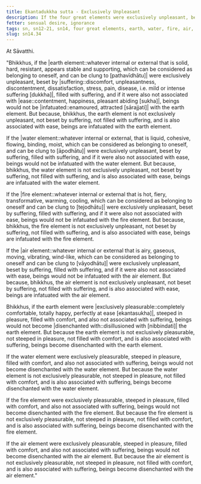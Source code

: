 ```yaml
---
title: Ekantadukkha sutta - Exclusively Unpleasant
description: If the four great elements were exclusively unpleasant, beings would not be infatuated with them. If they were exclusively pleasurable, beings would not become disenchanted with them.
fetter: sensual desire, ignorance
tags: sn, sn12-21, sn14, four great elements, earth, water, fire, air, suffering, unpleasantness, pleasure, infatuation, disenchantment
slug: sn14.34
---
```


At Sāvatthi.

"Bhikkhus, if the \|earth element::whatever internal or external that is solid, hard, resistant, appears stable and supporting, which can be considered as belonging to oneself, and can be clung to [pathavīdhātu]| were exclusively unpleasant, beset by |suffering::discomfort, unpleasantness, discontentment, dissatisfaction, stress, pain, disease, i.e. mild or intense suffering [dukkha]|, filled with suffering, and if it were also not associated with |ease::contentment, happiness, pleasant abiding [sukha]|, beings would not be |infatuated::enamoured, attracted [sārajjati]| with the earth element. But because, bhikkhus, the earth element is not exclusively unpleasant, not beset by suffering, not filled with suffering, and is also associated with ease, beings are infatuated with the earth element.

If the \|water element::whatever internal or external, that is liquid, cohesive, flowing, binding, moist, which can be considered as belonging to oneself, and can be clung to [āpodhātu]| were exclusively unpleasant, beset by suffering, filled with suffering, and if it were also not associated with ease, beings would not be infatuated with the water element. But because, bhikkhus, the water element is not exclusively unpleasant, not beset by suffering, not filled with suffering, and is also associated with ease, beings are infatuated with the water element.

If the \|fire element::whatever internal or external that is hot, fiery, transformative, warming, cooling, which can be considered as belonging to oneself and can be clung to [tejodhātu]| were exclusively unpleasant, beset by suffering, filled with suffering, and if it were also not associated with ease, beings would not be infatuated with the fire element. But because, bhikkhus, the fire element is not exclusively unpleasant, not beset by suffering, not filled with suffering, and is also associated with ease, beings are infatuated with the fire element.

If the \|air element::whatever internal or external that is airy, gaseous, moving, vibrating, wind-like, which can be considered as belonging to oneself and can be clung to [vāyodhātu]| were exclusively unpleasant, beset by suffering, filled with suffering, and if it were also not associated with ease, beings would not be infatuated with the air element. But because, bhikkhus, the air element is not exclusively unpleasant, not beset by suffering, not filled with suffering, and is also associated with ease, beings are infatuated with the air element.

Bhikkhus, if the earth element were \|exclusively pleasurable::completely comfortable, totally happy, perfectly at ease [ekantasukha]|, steeped in pleasure, filled with comfort, and also not associated with suffering, beings would not become \|disenchanted with::disillusioned with [nibbindati]| the earth element. But because the earth element is not exclusively pleasurable, not steeped in pleasure, not filled with comfort, and is also associated with suffering, beings become disenchanted with the earth element.

If the water element were exclusively pleasurable, steeped in pleasure, filled with comfort, and also not associated with suffering, beings would not become disenchanted with the water element. But because the water element is not exclusively pleasurable, not steeped in pleasure, not filled with comfort, and is also associated with suffering, beings become disenchanted with the water element.

If the fire element were exclusively pleasurable, steeped in pleasure, filled with comfort, and also not associated with suffering, beings would not become disenchanted with the fire element. But because the fire element is not exclusively pleasurable, not steeped in pleasure, not filled with comfort, and is also associated with suffering, beings become disenchanted with the fire element.

If the air element were exclusively pleasurable, steeped in pleasure, filled with comfort, and also not associated with suffering, beings would not become disenchanted with the air element. But because the air element is not exclusively pleasurable, not steeped in pleasure, not filled with comfort, and is also associated with suffering, beings become disenchanted with the air element."